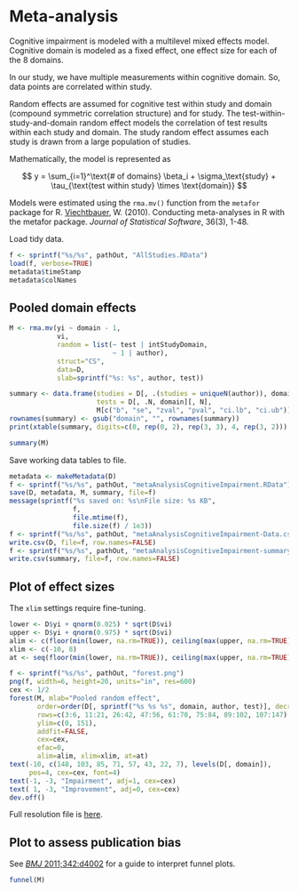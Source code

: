 # Meta-analysis

Cognitive impairment is modeled with a multilevel mixed effects model.
Cognitive domain is modeled as a fixed effect, one effect size for each of the 8 domains.

In our study, we have multiple measurements within cognitive domain.
So, data points are correlated within study.

Random effects are assumed for cognitive test within study and domain (compound symmetric correlation structure) and for study.
The test-within-study-and-domain random effect models the correlation of test results within each study and domain.
The study random effect assumes each study is drawn from a large population of studies.

Mathematically, the model is represented as

$$
y = \sum_{i=1}^\text{# of domains} \beta_i + \sigma_\text{study} + \tau_{\text{test within study} \times \text{domain}}
$$

Models were estimated using the `rma.mv()` function from the `metafor` package for R.
[Viechtbauer](http://www.jstatsoft.org/v36/i03/), W. (2010).
Conducting meta-analyses in R with the metafor package. *Journal of Statistical Software*, 36(3), 1-48.

Load tidy data.

```r
f <- sprintf("%s/%s", pathOut, "AllStudies.RData")
load(f, verbose=TRUE)
metadata$timeStamp
metadata$colNames
```

## Pooled domain effects

```r
M <- rma.mv(yi ~ domain - 1,
            vi,
            random = list(~ test | intStudyDomain,
                          ~ 1 | author),
            struct="CS",
            data=D,
            slab=sprintf("%s: %s", author, test))
```

```r
summary <- data.frame(studies = D[, .(studies = uniqueN(author)), domain][, studies],
                      tests = D[, .N, domain][, N],
                      M[c("b", "se", "zval", "pval", "ci.lb", "ci.ub")])
rownames(summary) <- gsub("domain", "", rownames(summary))
print(xtable(summary, digits=c(0, rep(0, 2), rep(3, 3), 4, rep(3, 2))), type="html")
```

```r
summary(M)
```


Save working data tables to file.

```r
metadata <- makeMetadata(D)
f <- sprintf("%s/%s", pathOut, "metaAnalysisCognitiveImpairment.RData")
save(D, metadata, M, summary, file=f)
message(sprintf("%s saved on: %s\nFile size: %s KB", 
                f,
                file.mtime(f),
                file.size(f) / 1e3))
f <- sprintf("%s/%s", pathOut, "metaAnalysisCognitiveImpairment-Data.csv")
write.csv(D, file=f, row.names=FALSE)
f <- sprintf("%s/%s", pathOut, "metaAnalysisCognitiveImpairment-summary.csv")
write.csv(summary, file=f, row.names=FALSE)
```


## Plot of effect sizes

The `xlim` settings require fine-tuning.

```r
lower <- D$yi + qnorm(0.025) * sqrt(D$vi)
upper <- D$yi + qnorm(0.975) * sqrt(D$vi)
alim <- c(floor(min(lower, na.rm=TRUE)), ceiling(max(upper, na.rm=TRUE)))
xlim <- c(-10, 8)
at <- seq(floor(min(lower, na.rm=TRUE)), ceiling(max(upper, na.rm=TRUE)), 1)
```

```r
f <- sprintf("%s/%s", pathOut, "forest.png")
png(f, width=6, height=20, units="in", res=600)
cex <- 1/2
forest(M, mlab="Pooled random effect",
       order=order(D[, sprintf("%s %s %s", domain, author, test)], decreasing=TRUE),
       rows=c(3:6, 11:21, 26:42, 47:56, 61:70, 75:84, 89:102, 107:147),
       ylim=c(0, 151),
       addfit=FALSE,
       cex=cex,
       efac=0,
       alim=alim, xlim=xlim, at=at)
text(-10, c(148, 103, 85, 71, 57, 43, 22, 7), levels(D[, domain]),
     pos=4, cex=cex, font=4)
text(-1, -3, "Impairment", adj=1, cex=cex)
text( 1, -3, "Improvement", adj=0, cex=cex)
dev.off()
```

Full resolution file is [here](Output/forest.png).


## Plot to assess publication bias

See [*BMJ* 2011;342:d4002](http://www.bmj.com/content/343/bmj.d4002) for a guide to interpret funnel plots.

```r
funnel(M)
```
